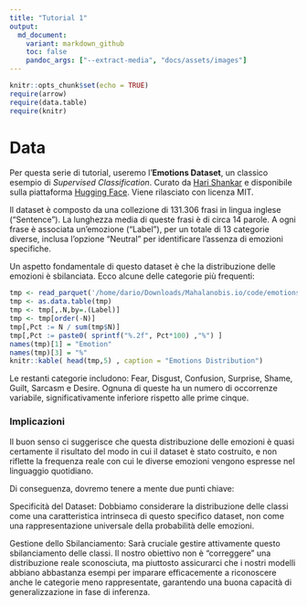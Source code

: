 ```yaml
---
title: "Tutorial 1"
output:
  md_document:
    variant: markdown_github
    toc: false
    pandoc_args: ["--extract-media", "docs/assets/images"]
---
```


```r
knitr::opts_chunk$set(echo = TRUE)
require(arrow)
require(data.table)
require(knitr)
```

# Data

Per questa serie di tutorial, useremo l'__Emotions Dataset__, un classico esempio di _Supervised Classification_. 
Curato da [Hari Shankar](https://www.linkedin.com/in/this-is-hari-shankar/) e disponibile sulla piattaforma [Hugging Face](https://huggingface.co/datasets/boltuix/emotions-dataset). 
Viene rilasciato con licenza MIT. 

Il dataset è composto da una collezione di 131.306 frasi in lingua inglese ("Sentence"). La lunghezza media di queste frasi è di circa 14 parole. A ogni frase è associata un'emozione ("Label"), per un totale di 13 categorie diverse, inclusa l'opzione "Neutral" per identificare l'assenza di emozioni specifiche.

Un aspetto fondamentale di questo dataset è che la distribuzione delle emozioni è sbilanciata. 
Ecco alcune delle categorie più frequenti:

```r

tmp <- read_parquet('/home/dario/Downloads/Mahalanobis.io/code/emotions_dataset.parquet')
tmp <- as.data.table(tmp)
tmp <- tmp[,.N,by=.(Label)]
tmp <- tmp[order(-N)]
tmp[,Pct := N / sum(tmp$N)]
tmp[,Pct := paste0( sprintf("%.2f", Pct*100) ,"%") ]
names(tmp)[1] = "Emotion"
names(tmp)[3] = "%"
knitr::kable( head(tmp,5) , caption = "Emotions Distribution")

```

Le restanti categorie includono: Fear, Disgust, Confusion, Surprise, Shame, Guilt, Sarcasm e Desire. Ognuna di queste ha un numero di occorrenze variabile, significativamente inferiore rispetto alle prime cinque.

### Implicazioni 
Il buon senso ci suggerisce che questa distribuzione delle emozioni è quasi certamente il risultato del modo in cui il dataset è stato costruito, e non riflette la frequenza reale con cui le diverse emozioni vengono espresse nel linguaggio quotidiano.

Di conseguenza, dovremo tenere a mente due punti chiave:

Specificità del Dataset: Dobbiamo considerare la distribuzione delle classi come una caratteristica intrinseca di questo specifico dataset, non come una rappresentazione universale della probabilità delle emozioni.

Gestione dello Sbilanciamento: Sarà cruciale gestire attivamente questo sbilanciamento delle classi. Il nostro obiettivo non è "correggere" una distribuzione reale sconosciuta, ma piuttosto assicurarci che i nostri modelli abbiano abbastanza esempi per imparare efficacemente a riconoscere anche le categorie meno rappresentate, garantendo una buona capacità di generalizzazione in fase di inferenza. 
